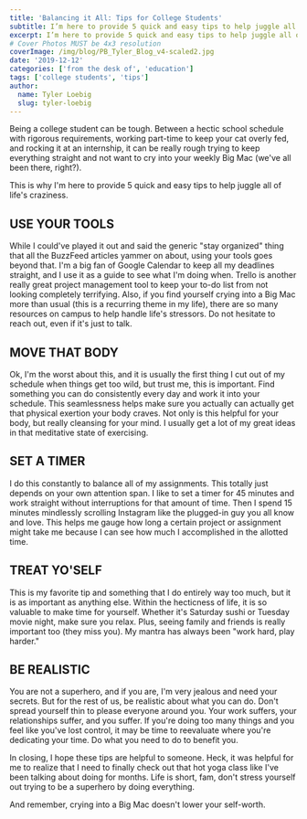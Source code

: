 ```yaml
---
title: 'Balancing it All: Tips for College Students'
subtitle: I’m here to provide 5 quick and easy tips to help juggle all of life’s craziness.  
excerpt: I’m here to provide 5 quick and easy tips to help juggle all of life’s craziness. 
# Cover Photos MUST be 4x3 resolution
coverImage: /img/blog/PB_Tyler_Blog_v4-scaled2.jpg
date: '2019-12-12'
categories: ['from the desk of', 'education']
tags: ['college students', 'tips']
author:
  name: Tyler Loebig
  slug: tyler-loebig
---
```

Being a college student can be tough. Between a hectic school schedule with rigorous requirements, working part-time to keep your cat overly fed, and rocking it at an internship, it can be really rough trying to keep everything straight and not want to cry into your weekly Big Mac (we've all been there, right?).

This is why I'm here to provide 5 quick and easy tips to help juggle all of life's craziness.

## USE YOUR TOOLS

While I could've played it out and said the generic "stay organized" thing that all the BuzzFeed articles yammer on about, using your tools goes beyond that. I'm a big fan of Google Calendar to keep all my deadlines straight, and I use it as a guide to see what I'm doing when. Trello is another really great project management tool to keep your to-do list from not looking completely terrifying. Also, if you find yourself crying into a Big Mac more than usual (this is a recurring theme in my life), there are so many resources on campus to help handle life's stressors. Do not hesitate to reach out, even if it's just to talk.

## MOVE THAT BODY

Ok, I'm the worst about this, and it is usually the first thing I cut out of my schedule when things get too wild, but trust me, this is important. Find something you can do consistently every day and work it into your schedule. This seamlessness helps make sure you actually can actually get that physical exertion your body craves. Not only is this helpful for your body, but really cleansing for your mind. I usually get a lot of my great ideas in that meditative state of exercising.

## SET A TIMER

I do this constantly to balance all of my assignments. This totally just depends on your own attention span. I like to set a timer for 45 minutes and work straight without interruptions for that amount of time. Then I spend 15 minutes mindlessly scrolling Instagram like the plugged-in guy you all know and love. This helps me gauge how long a certain project or assignment might take me because I can see how much I accomplished in the allotted time.

## TREAT YO'SELF

This is my favorite tip and something that I do entirely way too much, but it is as important as anything else. Within the hecticness of life, it is so valuable to make time for yourself. Whether it's Saturday sushi or Tuesday movie night, make sure you relax. Plus, seeing family and friends is really important too (they miss you). My mantra has always been "work hard, play harder."

## BE REALISTIC

You are not a superhero, and if you are, I'm very jealous and need your secrets. But for the rest of us, be realistic about what you can do. Don't spread yourself thin to please everyone around you. Your work suffers, your relationships suffer, and you suffer. If you're doing too many things and you feel like you've lost control, it may be time to reevaluate where you're dedicating your time. Do what you need to do to benefit you.

In closing, I hope these tips are helpful to someone. Heck, it was helpful for me to realize that I need to finally check out that hot yoga class like I've been talking about doing for months. Life is short, fam, don't stress yourself out trying to be a superhero by doing everything.

And remember, crying into a Big Mac doesn't lower your self-worth.